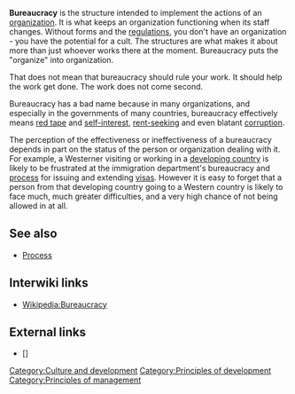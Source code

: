 '''Bureaucracy''' is the structure intended to implement the actions of an [[organization]]. It is what keeps an organization functioning when its staff changes. Without forms and the [[regulations]], you don't have an organization - you have the potential for a cult. The structures are what makes it about more than just whoever works there at the moment. Bureaucracy puts the "organize" into organization.

That does not mean that bureaucracy should rule your work. It should help the work get done. The work does not come second. 

Bureaucracy has a bad name because in many organizations, and especially in the governments of many countries, bureaucracy effectively means [[red tape]] and [[self-interest]], [[rent-seeking]] and even blatant [[corruption]].

The perception of the effectiveness or ineffectiveness of a bureaucracy depends in part on the status of the person or organization dealing with it. For example, a Westerner visiting or working in a [[developing country]] is likely to be frustrated at the immigration department's bureaucracy and [[process]] for issuing and extending [[visas]]. However it is easy to forget that a person from that developing country going to a Western country is likely to face much, much greater difficulties, and a very high chance of not being allowed in at all.

== See also ==

* [[Process]]

== Interwiki links ==

* [[Wikipedia:Bureaucracy]]

== External links ==

* [] 

{{add links}}


{{stub}}

{{attrib bloodandmilk|url=http://bloodandmilk.org/?p=1260 }}

[[Category:Culture and development]]
[[Category:Principles of development]]
[[Category:Principles of management]]